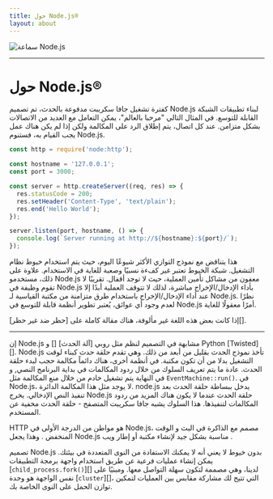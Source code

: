 ```yaml
---
title: حول Node.js®️
layout: about
---
```


<div className="مركز المبررات للأصناف المرنة My-4">
  <img
    alt="سماعة Node.js"
    src="/static/images/node-mascot.svg"
    className="w-[100px]"
  />
</div>

---

# حول Node.js®️

كفترة تشغيل جافا سكريبت مدفوعة بالحدث، تم تصميم Node.js لبناء
تطبيقات الشبكة القابلة للتوسع. في المثال التالي "مرحبا بالعالم"، يمكن التعامل مع العديد من الاتصالات
بشكل متزامن. عند كل اتصال، يتم إطلاق الرد على المكالمة
ولكن إذا لم يكن هناك عمل يجب القيام به، فستنوم Node.js.

```js
const http = require('node:http');

const hostname = '127.0.0.1';
const port = 3000;

const server = http.createServer((req, res) => {
  res.statusCode = 200;
  res.setHeader('Content-Type', 'text/plain');
  res.end('Hello World');
});

server.listen(port, hostname, () => {
  console.log(`Server running at http://${hostname}:${port}/`);
});
```

هذا يتناقض مع نموذج التوازي الأكثر شيوعًا اليوم، حيث يتم استخدام خيوط نظام التشغيل. شبكة الخيوط تعتبر غير كفءة نسبيًا وصعبة للغاية في الاستخدام. علاوة على ذلك، مستخدمو Node.js معفون من مشاكل تأمين العملية، حيث لا توجد أقفال. تقريبًا لا تقوم وظيفة في Node.js بأداء الإدخال/الإخراج مباشرة، لذلك لا تتوقف العملية أبدًا إلا عند أداء الإدخال/الإخراج باستخدام طرق متزامنة من مكتبة القياسية لـ Node.js. نظرًا لعدم وجود أي عوائق، يُعتبر تطوير أنظمة قابلة للتوسع في Node.js أمرًا معقولًا للغاية.

إذا كانت بعض هذه اللغة غير مألوفة، هناك مقالة كاملة على
\[حظر ضد غير حظر]\[].

---

إن Node.js مشابهة في التصميم لنظم مثل روبي
\[آلة الحدث] \[] و Python \[Twisted]\[]. Node.js تأخذ نموذج الحدث بقليل من
أبعد من ذلك. وهي تقدم حلقة حدث كبناء لوقت التشغيل بدلا من أن تكون مكتبة. في أنظمة أخرى،
هناك دائماً مكالمة حجب لبدء حلقة الحدث.
عادة ما يتم تعريف السلوك من خلال ردود المكالمات في بداية البرنامج النصي, و
في النهاية يتم تشغيل خادم من خلال منع المكالمة مثل `EventMachine::run()`.
في Node.js، لا يوجد مثل هذا المكالمة الدائرة. node.js يدخل ببساطة حلقة الحدث بعد تنفيذ النص الإدخالي. يخرج Node.js
حلقة الحدث عندما لا يكون هناك المزيد من ردود المكالمات لتنفيذها. هذا السلوك
يشبه جافا سكريبت المتصفح - حلقة الحدث مخفية عن المستخدم.

HTTP هو مواطن من الدرجة الأولى في Node.js، مصمم مع الذاكرة في البث و الوقت المنخفض
. وهذا يجعل Node.js مناسبة بشكل جيد لإنشاء مكتبة أو إطار ويب
.

تصميم Node.js بدون خيوط لا يعني أنه لا يمكنك الاستفادة من النوى المتعددة في بيئتك. يمكن إنشاء عمليات فرعية عن طريق استخدام واجهة برمجة التطبيقات \[`child_process.fork()`]\[] لدينا، وهي مصممة لتكون سهلة التواصل معها. ومبنيًا على نفس الواجهة هو وحدة \[`cluster`]\[]، التي تتيح لك مشاركة مقابس بين العمليات لتمكين توازن الحمل على النوى الخاصة بك.

[حظر ضد عدم حظر]: </learn/asynchronous-work/Overview of blocking-vs-non-block>
[`child_process.fork()`]: https://nodejs.org/api/child_process.html
[`مجموعة`]: https://nodejs.org/api/cluster.html
[آلة الحدث]: https://github.com/eventmachine/eventmachine
[التلاعب]: https://twistedmatrix.com/trac/
